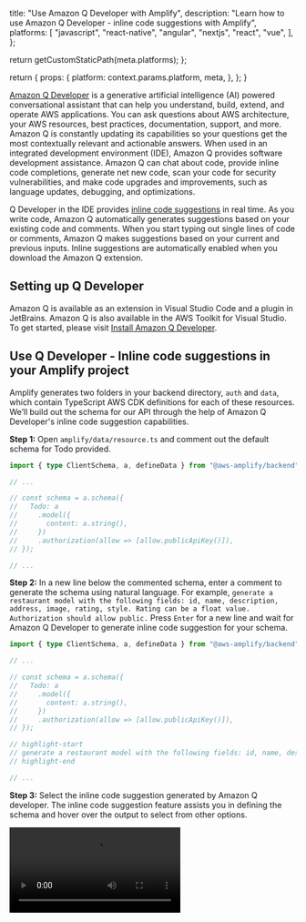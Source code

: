 
  title: "Use Amazon Q Developer with Amplify",
  description:
    "Learn how to use Amazon Q Developer - inline code suggestions with Amplify",
  platforms: [
    "javascript",
    "react-native",
    "angular",
    "nextjs",
    "react",
    "vue",
  ],
};

  return getCustomStaticPath(meta.platforms);
};

  return {
    props: {
      platform: context.params.platform,
      meta,
    },
  };
}

[Amazon Q Developer](https://aws.amazon.com/q/developer/) is a generative artificial intelligence (AI) powered conversational assistant that can help you understand, build, extend, and operate AWS applications. You can ask questions about AWS architecture, your AWS resources, best practices, documentation, support, and more. Amazon Q is constantly updating its capabilities so your questions get the most contextually relevant and actionable answers. When used in an integrated development environment (IDE), Amazon Q provides software development assistance. Amazon Q can chat about code, provide inline code completions, generate net new code, scan your code for security vulnerabilities, and make code upgrades and improvements, such as language updates, debugging, and optimizations.

Q Developer in the IDE provides [inline code suggestions](https://docs.aws.amazon.com/amazonq/latest/qdeveloper-ug/inline-suggestions.html) in real time. As you write code, Amazon Q automatically generates suggestions based on your existing code and comments. When you start typing out single lines of code or comments, Amazon Q makes suggestions based on your current and previous inputs. Inline suggestions are automatically enabled when you download the Amazon Q extension.

## Setting up Q Developer

Amazon Q is available as an extension in Visual Studio Code and a plugin in JetBrains. Amazon Q is also available in the AWS Toolkit for Visual Studio. To get started, please visit [Install Amazon Q Developer](https://docs.aws.amazon.com/amazonq/latest/qdeveloper-ug/q-in-IDE-setup.html).

## Use Q Developer - Inline code suggestions in your Amplify project

Amplify generates two folders in your backend directory, `auth` and `data`, which contain TypeScript AWS CDK definitions for each of these resources. We’ll build out the schema for our API through the help of Amazon Q Developer's inline code suggestion capabilities.

**Step 1:** Open `amplify/data/resource.ts` and comment out the default schema for Todo provided.

```ts title="amplify/data/resource.ts"
import { type ClientSchema, a, defineData } from "@aws-amplify/backend";

// ...

// const schema = a.schema({
//   Todo: a
//     .model({
//       content: a.string(),
//     })
//     .authorization(allow => [allow.publicApiKey()]),
// });

// ...
```

**Step 2:** In a new line below the commented schema, enter a comment to generate the schema using natural language. For example, `generate a restaurant model with the following fields: id, name, description, address, image, rating, style. Rating can be a float value. Authorization should allow public.` Press `Enter` for a new line and wait for Amazon Q Developer to generate inline code suggestion for your schema.

```ts title="amplify/data/resource.ts"
import { type ClientSchema, a, defineData } from "@aws-amplify/backend";

// ...

// const schema = a.schema({
//   Todo: a
//     .model({
//       content: a.string(),
//     })
//     .authorization(allow => [allow.publicApiKey()]),
// });

// highlight-start
// generate a restaurant model with the following fields: id, name, description, address, image, rating, style. Rating can be a float value. Authorization should allow public.
// highlight-end

// ...
```

**Step 3:** Select the inline code suggestion generated by Amazon Q developer. The inline code suggestion feature assists you in defining the schema and hover over the output to select from other options.

<Video src="/images/gen2/q-developer/Amplify-Gen2-Q-Developer.mp4" description="Video - Q Developer" />

<Callout informational>

**Note:** You can also trigger inline code suggestion feature by invoking Amazon Q Developer manually using Option+C keyboard shortcut in VS Code. For more commands, please refer to the Commands tab in the Amazon Q extension.

</Callout>

**Step 4:** Make any required changes to the schema and save the `amplify/data/resource.ts` file. This will trigger a sandbox deployment and your new data model will be deployed

## Use Q Developer - workspace in your Amplify project


Adding `@workspace` to your question in Amazon Q automatically incorporates the most relevant parts of your workspace code as context, using an index that updates periodically. The files below provide detailed guides that can be included as context with the `@workspace` command, enhancing Amazon Q's accuracy in generating AWS Amplify Gen 2 code.

Download the files and follow the steps below to use the `@workspace` in your Amplify project

- <a href="/images/gen2/q-developer/general.md" download>general.md</a>
- <a href="/images/gen2/q-developer/authentication.md" download>authentication.md</a>
- <a href="/images/gen2/q-developer/modeling-relationships.md" download>modeling-relationships.md</a>
- <a href="/images/gen2/q-developer/modeling-schema.md" download>modeling-schema.md</a>


**Step 1:** Create a folder in the root of your project and name it something like `context`. Add the files listed above to this folder.

**Step 2:** Open Amazon Q Developer Chat in your IDE and type `@workspace` to enable workspace indexing. Follow Amazon Q's prompts to set up indexing for your project directory.

**Step 3:** After successful indexing, reference the markdown file content in your queries to Amazon Q. Examples:

```bash title="Terminal" 

@workspace follow AMPLIFYRULES to to develop a data model schema for a freelance marketplace using Amplify Gen 2. Include models for freelancers, clients, projects, bids, and reviews. Use Amplify Gen 2 to fetch a list of projects

```

```bash title="Terminal" 



@workspace follow AMPLIFYRULES to design a data schema for an event management application using Amplify Gen 2. Include models for users, events, and tickets. Show me how to use Amplify Gen 2 to fetch a list of events.


```

